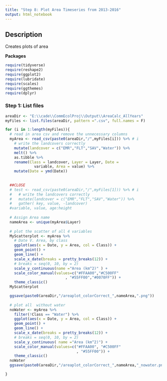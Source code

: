```yaml
---
title: "Step 8: Plot Area Timeseries from 2013-2016"
output: html_notebook
---
```



## Description 
Creates plots of area

**Packages**
```r
require(tidyverse)
require(reshape2)
require(ggplot2)
require(lubridate)
require(scales)
require(ggthemes)
require(dplyr)

```

### Step 1: List files
```r
areaDir <- "E:\\cade\\CommEcolProj\\Output\\AreaCalc_AllYears"
myFiles <- list.files(areaDir, pattern =".csv", full.names = F)
```

```r
for (i in 1:length(myFiles)){
  # read in area csv and remove the unnecessary columns 
  myArea <- read_csv(paste0(areaDir,"/",myFiles[i])) %>% # i
    # write the landcovers correctly
    mutate(landcover = c("EMR","FLT","SAV","Water")) %>%
    melt() %>% 
    as.tibble %>%
    rename(Class = landcover, Layer = Layer, Date = 
             variable, Area = value) %>%
    mutate(Date = ymd(Date)) 
    
    
  ##CLOSE
  # test <- read_csv(paste0(areaDir,"/",myFiles[1])) %>% # i
  #   # write the landcovers correctly
  #   mutate(landcover = c("EMR","FLT","SAV","Water")) %>%
  #   gather( key, value, -landcover)
  #variable, value, age:height
  
  # Assign Area name
  nameArea <- unique(myArea$Layer)
  
  # plot the scatter of all 4 variables
  MyScatterplot <- myArea %>%
    # Date V. Area, by class
    ggplot(aes(x = Date, y = Area, col = Class)) +
    geom_point() + 
    geom_line() + 
    scale_x_date(breaks = pretty_breaks(12)) + 
    # breaks = seq(0, 10, by = 2)
    scale_y_continuous(name ="Area (km^2)" ) +
    scale_color_manual(values=c("#FFAA00","#C500FF"
                           , "#55FF00","#0070FF")) +
    theme_classic()
  MyScatterplot

  ggsave(paste0(areaDir,"/areaplot_colorCorrect_",nameArea,".png"))
  
  # plot all  without water 
  noWater <- myArea %>% 
    filter(!Class == "Water") %>%
    ggplot(aes(x = Date, y = Area, col = Class)) +
    geom_point() + 
    geom_line() +
    scale_x_date(breaks = pretty_breaks(12)) + 
    # breaks = seq(0, 10, by = 2)
    scale_y_continuous( name ="Area (km^2)") + 
    scale_color_manual(values=c("#FFAA00", "#C500FF"
                                , "#55FF00")) +
    theme_classic()
  noWater
  ggsave(paste0(areaDir,"/areaplot_colorCorrect_",nameArea,"_nowater.png"))

}


```

